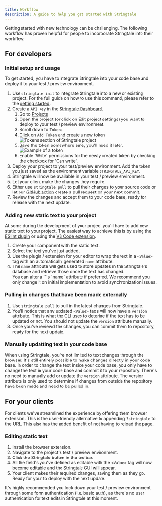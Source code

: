 ```yaml
---
title: Workflow
description: A guide to help you get started with Stringtale
---
```




Getting started with new technology can be challenging. The following workflow has proven helpful for people
to incorporate Stringtale into their workflow.

## For developers

### Initial setup and usage

To get started, you have to integrate Stringtale into your code base and deploy it to your test / preview environment.

1. Use `stringtale init` to integrate Stringtale into a new or existing project. For the full guide on how to use this command, please refer to the [getting started](/guides/getting-started).
2. Create a `API key` in the [Stringtale Dashboard](https://stringtale.com/app).
   1. Go to [Projects](https://stringtale.com/app/projects)
   2. Open the project (or click on Edit project settings) you want to deploy to your test / preview environment.
   3. Scroll down to `Tokens`
   4. Click on `Add Token` and create a new token
      <Image src={step24} alt="Tokens section of Stringtale project" />
   5. Save the token somewhere safe, you'll need it later.
      <Image src={step25} alt="Example of a token"  />
   6. Enable 'Write' permissions for the newly created token by checking the checkbox for 'Can write'.
3. Deploy your project to your test/preview environment. Add the token you just saved as the environment variable `STRINGTALE_API_KEY`.
4. Stringtale will now be available in your test / preview environment.
5. Let your client make the changes they require.
6. Either use `stringtale pull` to pull their changes to your source code or let our [GitHub action](/usage/github-action) create a pull request
   on your next commit.
7. Review the changes and accept them to your code base, ready for release with the next update.

### Adding new static text to your project

At some during the development of your project you'll have to add new static text to your project. The easiest way to achieve this is by using
the [ESlint plugin](/usage/eslint-plugin) or using the [VS Code extension](/usage/vs-code-extension).

1. Create your component with the static text.
2. Select the text you've just added.
3. Use the plugin / extension for your editor to wrap the text in a `<Value>` tag with an automatically generated `name` attribute.
4. The `name` attribute will gets used to store updates in the Stringtale's database and retrieve those once the text has changed.
    <Aside type="caution" title="Changing the name attribute">
      You can alter a `<Value>`'s `name` attribute if preferred.
      We recommend you only change it on initial implementation to
      avoid synchronization issues.
    </Aside>

### Pulling in changes that have been made externally
1. Use `stringtale pull` to pull in the latest changes from Stringtale.
2. You'll notice that any updated `<Value>` tags will now have a `version` attribute. This is what the CLI uses to deterine if the text
has to be updated or not. You should not update the `version` attribute manually.
3. Once you've reviewd the changes, you can commit them to repository, ready for the next update.

### Manually updatting text in your code base
When using Stringtale, you're not limited to text changes through the browser. It's still entirely possible to make changes directly in your code base.
In order to change the text inside your code base, you only have to change the text in your code base and commit it to your repository. There's no need
to manually add or update the `version` attribute. The version attribute is only used to determine if changes from outside the repository have been made
and need to be pulled in. 


## For your clients

For clients we've streamlined the experience by offering them browser extension. This is the user-friendly alternative to appending
`?stringtale` to the URL. This also has the added benefit of not having to reload the page.

### Editing static text

1. Install the browser extension.
2. Navigate to the project's test / preview environment.
3. Click the Stringtale button in the toolbar.
4. All the field's you've defined as editable with the `<Value>` tag will now become editable and the Stringtale GUI will appear.
5. Your client makes their required changes, saving them as they go. Ready for your to deploy with the next update.
<Aside type="tip">
   It's highly recommended you lock down your test / preview environment through some form authentication (i.e. basic auth),
   as there's no user authentication for text edits in Stringtale at this moment.
</Aside>
